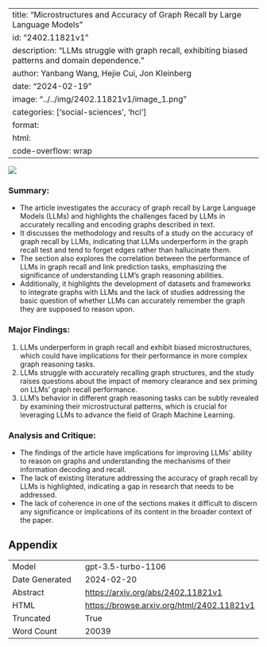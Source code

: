 
---
title: "Microstructures and Accuracy of Graph Recall by Large Language Models"
id: "2402.11821v1"
description: "LLMs struggle with graph recall, exhibiting biased patterns and domain dependence."
author: Yanbang Wang, Hejie Cui, Jon Kleinberg
date: "2024-02-19"
image: "../../img/2402.11821v1/image_1.png"
categories: ['social-sciences', 'hci']
format:
  html:
    code-overflow: wrap
---

![](../../img/2402.11821v1/image_1.png)

### Summary:
- The article investigates the accuracy of graph recall by Large Language Models (LLMs) and highlights the challenges faced by LLMs in accurately recalling and encoding graphs described in text. 
- It discusses the methodology and results of a study on the accuracy of graph recall by LLMs, indicating that LLMs underperform in the graph recall test and tend to forget edges rather than hallucinate them. 
- The section also explores the correlation between the performance of LLMs in graph recall and link prediction tasks, emphasizing the significance of understanding LLM's graph reasoning abilities. 
- Additionally, it highlights the development of datasets and frameworks to integrate graphs with LLMs and the lack of studies addressing the basic question of whether LLMs can accurately remember the graph they are supposed to reason upon.

### Major Findings:
1. LLMs underperform in graph recall and exhibit biased microstructures, which could have implications for their performance in more complex graph reasoning tasks.
2. LLMs struggle with accurately recalling graph structures, and the study raises questions about the impact of memory clearance and sex priming on LLMs' graph recall performance.
3. LLM's behavior in different graph reasoning tasks can be subtly revealed by examining their microstructural patterns, which is crucial for leveraging LLMs to advance the field of Graph Machine Learning.

### Analysis and Critique:
- The findings of the article have implications for improving LLMs' ability to reason on graphs and understanding the mechanisms of their information decoding and recall.
- The lack of existing literature addressing the accuracy of graph recall by LLMs is highlighted, indicating a gap in research that needs to be addressed.
- The lack of coherence in one of the sections makes it difficult to discern any significance or implications of its content in the broader context of the paper.

## Appendix

|          |          |
|----------|----------|
| Model     | gpt-3.5-turbo-1106       |
| Date Generated     | 2024-02-20       |
| Abstract | [https://arxiv.org/abs/2402.11821v1](https://arxiv.org/abs/2402.11821v1)        |
| HTML     | [https://browse.arxiv.org/html/2402.11821v1](https://browse.arxiv.org/html/2402.11821v1)       |
| Truncated       | True       |
| Word Count       | 20039       |